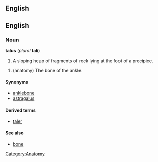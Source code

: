 ==English==

{{wikipedia}}
==English==
===Noun===
'''talus''' (''plural'' '''tali''')

#A sloping heap of fragments of rock lying at the foot of a precipice.

# (anatomy) The bone of the ankle.

====Synonyms====
*[[anklebone]]
*[[astragalus]]

====Derived terms====
*[[taler]]

====See also====
*[[bone]]

[[Category:Anatomy]]